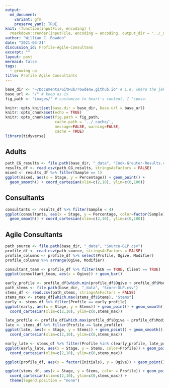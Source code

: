 ```yaml
---
output:
  md_document:
    variant: gfm
    preserve_yaml: TRUE
knit: (function(inputFile, encoding) {
  rmarkdown::render(inputFile, encoding = encoding, output_dir = "../_drafts") })
author: "William C. Rowden"
date: "2021-03-21"
discussion_id: Profile-Agile-Consultans
excerpt: ""
layout: post
mermaid: false
tags:
  - growing up
title: Profile Agile Consultants
---
```


```r
base_dir <- "~/Documents/GitHub/rowdenw.github.io" # i.e. where the jekyll blog is on the hard drive.
base_url <- "/" # keep as is
fig_path <- "images/" # customize to heart's content, I 'spose.

knitr::opts_knit$set(base.dir = base_dir, base.url = base_url)
knitr::opts_chunk$set(echo = TRUE)
knitr::opts_chunk$set(fig.path = fig_path,
                      cache.path = '../_cache/',
                      message=FALSE, warning=FALSE,
                      cache = TRUE)
library(tidyverse)
```

## Adults

```r
path_CG_results <- file.path(base_dir, "_data", "Cook-Greuter-Results.csv")
results_df <- read.csv(path_CG_results, stringsAsFactors = FALSE)
mixed <- results_df %>% filter(Sample == 1)
ggplot(mixed, aes(x = Stage, y = Percentage)) + geom_point() +
  geom_smooth() + coord_cartesian(xlim=c(2,10), ylim=c(0,100))
```


## Consultants

```r
consultants <- results_df %>% filter(Sample < 4)
ggplot(consultants, aes(x = Stage, y = Percentage, color=factor(Sample))) + geom_point() +
  geom_smooth() + coord_cartesian(xlim=c(2,10), ylim=c(0,100))
```

## Agile Consultants

```r
path_source <- file.path(base_dir, "_data", "Source-GLP.csv")
profile_df <- read.csv(path_source, stringsAsFactors = FALSE)
profile_columns <- profile_df %>% select(Profile, Ogive, Modifier)
profile_columns %>% arrange(Ogive, Modifier)
```

```r
consultant_team <- profile_df %>% filter(ACN == TRUE, Client == TRUE)
ggplot(consultant_team, aes(x = Ogive)) + geom_bar()
```

```r
early_profile <- profile_df[which.min(profile_df$Ogive + profile_df$Modifier), "Profile"]
path_stems <- file.path(base_dir, "_data", "Score-GLP.csv")
stems_df <- read.csv(path_stems, stringsAsFactors = FALSE)
stems_max <- stems_df[which.max(stems_df$Stems), "Stems"]
early <- stems_df %>% filter(Profile == early_profile)
ggplot(early, aes(x = Stage, y = Stems)) + geom_point() + geom_smooth() +
  coord_cartesian(xlim=c(2,10), ylim=c(0,stems_max))
```

```r
late_profile <- profile_df[which.max(profile_df$Ogive + profile_df$Modifier), "Profile"]
late <- stems_df %>% filter(Profile == late_profile)
ggplot(late, aes(x = Stage, y = Stems)) + geom_point() + geom_smooth() +
  coord_cartesian(xlim=c(2,10), ylim=c(0,stems_max))
```

```r
early_late <- stems_df %>% filter(Profile %in% c(early_profile, late_profile))
ggplot(early_late, aes(x = Stage, y = Stems, color=Profile)) + geom_point() + geom_smooth() +
  coord_cartesian(xlim=c(2,10), ylim=c(0,stems_max))
```

```r
ggplot(profile_df, aes(x = factor(Initials), y = Ogive)) + geom_point()
```

```r
ggplot(stems_df, aes(x = Stage, y = Stems, color = Profile)) + geom_point() + geom_smooth() +
  coord_cartesian(xlim=c(2,10), ylim=c(0,stems_max)) +
  theme(legend.position = "none")
```

